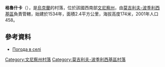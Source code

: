 {{coord|48|26|41|N|27|59|34|E|scale:30000|display=title}}

'''格魯什卡'''（{{lang-uk|Грушка}}），是[[烏克蘭|烏克蘭]]的村落，位於該國西南部[[文尼察州|文尼察州]]，由[[莫吉利夫-波季利西基區|莫吉利夫-波季利西基區]]負責管轄，始建於1534年，面積2.4平方公里，海拔高度174米，2001年人口458。

==參考資料==
* [http://weather.in.ua/ua/vinnickaja/6092 Погода в селі ] {{Wayback|url=http://weather.in.ua/ua/vinnickaja/6092 |date=20160305083854 }}

[[Category:文尼察州村落|Category:文尼察州村落]]
[[Category:莫吉利夫-波季利西基區村落|Category:莫吉利夫-波季利西基區村落]]


{{Vinnytsia-geo-stub}}